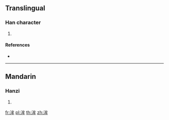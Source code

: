 {{character info/new}}
==Translingual==

===Han character===
{{Han char|rn=85|rad=水|as=06|sn=9|four=33150|canj=EIHQ}}

# {{defn|Han|sort=水06}}

====References====
* {{Han ref|kx=0621.020|dkj=17389|dj=1017.020|hdz=31618.030|uh=6D20|ud=27936|bh=CFA8|bd=53160}}

----

==Mandarin==

===Hanzi===
{{cmn-hanzi|pin=[[móu]] ([[mou2]])|wg=mou<sup>2</sup>}}

# {{defn|lang=cmn|sort=水06}}

[[fr:洠]]
[[pl:洠]]
[[th:洠]]
[[zh:洠]]